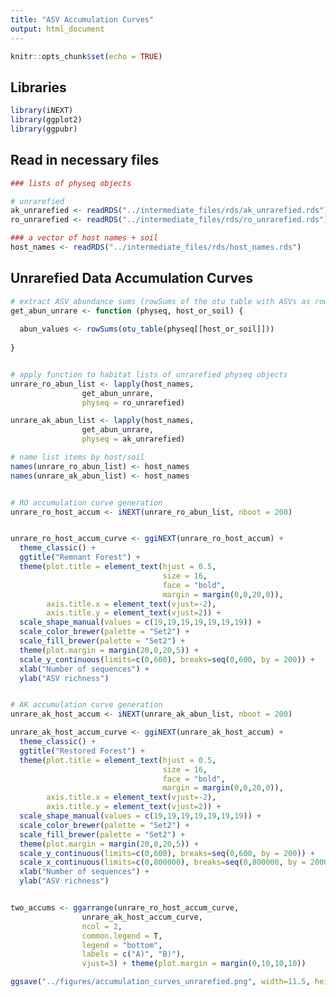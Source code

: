 ```yaml
---
title: "ASV Accumulation Curves"
output: html_document
---
```


```r
knitr::opts_chunk$set(echo = TRUE)
```

## Libraries

```r

library(iNEXT)
library(ggplot2)
library(ggpubr)

```

## Read in necessary files

```r

### lists of physeq objects

# unrarefied
ak_unrarefied <- readRDS("../intermediate_files/rds/ak_unrarefied.rds")
ro_unrarefied <- readRDS("../intermediate_files/rds/ro_unrarefied.rds")

### a vector of host names + soil
host_names <- readRDS("../intermediate_files/rds/host_names.rds")

```


## Unrarefied Data Accumulation Curves

```r


# extract ASV abundance sums (rowSums of the otu table with ASVs as rows, samples as columns)
get_abun_unrare <- function (physeq, host_or_soil) {
  
  abun_values <- rowSums(otu_table(physeq[[host_or_soil]]))
  
}


# apply function to habitat lists of unrarefied physeq objects
unrare_ro_abun_list <- lapply(host_names,
                get_abun_unrare,
                physeq = ro_unrarefied)

unrare_ak_abun_list <- lapply(host_names,
                get_abun_unrare,
                physeq = ak_unrarefied)

# name list items by host/soil
names(unrare_ro_abun_list) <- host_names
names(unrare_ak_abun_list) <- host_names


# RO accumulation curve generation
unrare_ro_host_accum <- iNEXT(unrare_ro_abun_list, nboot = 200)


unrare_ro_host_accum_curve <- ggiNEXT(unrare_ro_host_accum) +
  theme_classic() +
  ggtitle("Remnant Forest") +
  theme(plot.title = element_text(hjust = 0.5,
                                  size = 16,
                                  face = "bold",
                                  margin = margin(0,0,20,0)),
        axis.title.x = element_text(vjust=-2),
        axis.title.y = element_text(vjust=2)) +
  scale_shape_manual(values = c(19,19,19,19,19,19,19)) +
  scale_color_brewer(palette = "Set2") +
  scale_fill_brewer(palette = "Set2") +
  theme(plot.margin = margin(20,0,20,5)) +
  scale_y_continuous(limits=c(0,600), breaks=seq(0,600, by = 200)) +
  xlab("Number of sequences") +
  ylab("ASV richness")


# AK accumulation curve generation
unrare_ak_host_accum <- iNEXT(unrare_ak_abun_list, nboot = 200)

unrare_ak_host_accum_curve <- ggiNEXT(unrare_ak_host_accum) +
  theme_classic() +
  ggtitle("Restored Forest") +
  theme(plot.title = element_text(hjust = 0.5,
                                  size = 16,
                                  face = "bold",
                                  margin = margin(0,0,20,0)),
        axis.title.x = element_text(vjust=-2),
        axis.title.y = element_text(vjust=2)) +
  scale_shape_manual(values = c(19,19,19,19,19,19,19)) +
  scale_color_brewer(palette = "Set2") +
  scale_fill_brewer(palette = "Set2") +
  theme(plot.margin = margin(20,0,20,5)) +
  scale_y_continuous(limits=c(0,600), breaks=seq(0,600, by = 200)) +
  scale_x_continuous(limits=c(0,800000), breaks=seq(0,800000, by = 200000)) +
  xlab("Number of sequences") +
  ylab("ASV richness")


two_accums <- ggarrange(unrare_ro_host_accum_curve, 
                unrare_ak_host_accum_curve, 
                ncol = 2, 
                common.legend = T, 
                legend = "bottom",
                labels = c("A)", "B)"),
                vjust=3) + theme(plot.margin = margin(0,10,10,10))

ggsave("../figures/accumulation_curves_unrarefied.png", width=11.5, height=5.5)


```